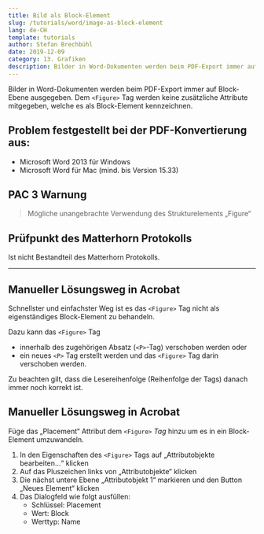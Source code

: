 ```yaml
---
title: Bild als Block-Element
slug: /tutorials/word/image-as-block-element
lang: de-CH
template: tutorials
author: Stefan Brechbühl
date: 2019-12-09
category: 13. Grafiken
description: Bilder in Word-Dokumenten werden beim PDF-Export immer auf Block-Ebene ausgegeben. Dem <Figure> Tag werden keine zusätzliche Attribute mitgegeben, welche es als Block-Element kennzeichnen.
---
```


Bilder in Word-Dokumenten werden beim PDF-Export immer auf Block-Ebene ausgegeben. Dem `<Figure>` Tag werden keine zusätzliche Attribute mitgegeben, welche es als Block-Element kennzeichnen.

## Problem festgestellt bei der PDF-Konvertierung aus:

- Microsoft Word 2013 für Windows
- Microsoft Word für Mac (mind. bis Version 15.33)

## PAC 3 Warnung

> Mögliche unangebrachte Verwendung des Strukturelements „Figure“

## Prüfpunkt des Matterhorn Protokolls

Ist nicht Bestandteil des Matterhorn Protokolls.

---

## Manueller Lösungsweg in Acrobat

Schnellster und einfachster Weg ist es das `<Figure>` Tag nicht als eigenständiges Block-Element zu behandeln.

Dazu kann das `<Figure>` Tag

- innerhalb des zugehörigen Absatz (`<P>`-Tag) verschoben werden oder
- ein neues `<P>` Tag erstellt werden und das `<Figure>` Tag darin verschoben werden.

Zu beachten gilt, dass die Lesereihenfolge (Reihenfolge der Tags) danach immer noch korrekt ist.

## Manueller Lösungsweg in Acrobat

Füge das „Placement“ Attribut dem `<Figure>` _Tag_ hinzu um es in ein Block-Element umzuwandeln.

1. In den Eigenschaften des `<Figure>` Tags auf „Attributobjekte bearbeiten…“ klicken
2. Auf das Pluszeichen links von „Attributobjekte“ klicken
3. Die nächst untere Ebene „Attributobjekt 1“ markieren und den Button „Neues Element“ klicken
4. Das Dialogfeld wie folgt ausfüllen:
   - Schlüssel: Placement
   - Wert: Block
   - Werttyp: Name

